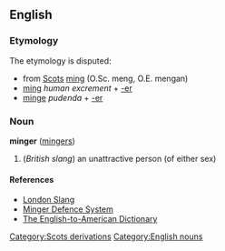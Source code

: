 ==English==
=== Etymology ===
The etymology is disputed:
* from [[w:Scots language|Scots]][[Category:Scots derivations]] [[ming]] (O.Sc. meng, O.E. mengan)
* [[ming]] ''human excrement'' + [[-er]]
* [[minge]] ''pudenda'' + [[-er]]

=== Noun ===
[[Category:English nouns]]
'''minger''' ([[mingers]])

#(''British slang'') an unattractive person (of either sex)

==== References ====
* [http://www.londonslang.com/db/m/ London Slang]
* [http://www.halfbakery.com/idea/Minger_20Defence_20System Minger Defence System]
* [http://www.clear-lake.com/Lakewood/Dictionary.htm The English-to-American Dictionary]